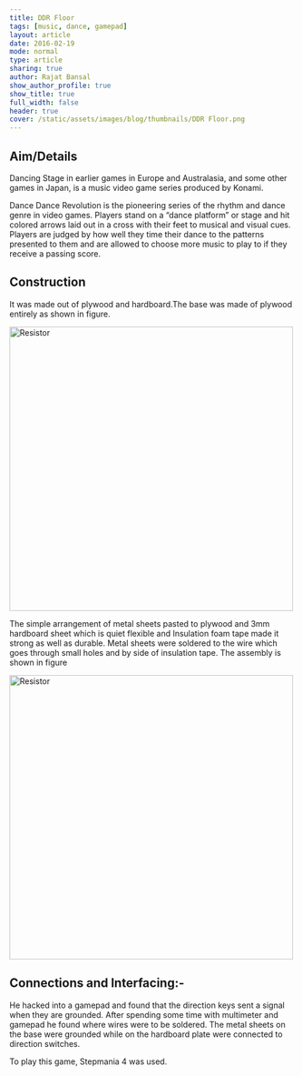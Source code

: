 ```yaml
---
title: DDR Floor
tags: [music, dance, gamepad]
layout: article
date: 2016-02-19
mode: normal
type: article
sharing: true
author: Rajat Bansal
show_author_profile: true
show_title: true
full_width: false
header: true
cover: /static/assets/images/blog/thumbnails/DDR Floor.png
---
```


## Aim/Details

Dancing Stage in earlier games in Europe and Australasia, and some other games in Japan, is a music video game series produced by Konami.

Dance Dance Revolution is the pioneering series of the rhythm and dance genre in video games. Players stand on a “dance platform” or stage and hit colored arrows laid out in a cross with their feet to musical and visual cues. Players are judged by how well they time their dance to the patterns presented to them and are allowed to choose more music to play to if they receive a passing score.

## Construction

It was made out of plywood and hardboard.The base was made of plywood entirely as shown in figure.

<Image src="/static/assets/images/blog/DDR-Floor/1.png" alt="Resistor" width='500' height='500'>

The simple arrangement of metal sheets pasted to plywood and 3mm hardboard sheet which is quiet flexible and Insulation foam tape made it strong as well as durable.
Metal sheets were soldered to the wire which goes through small holes and by side of insulation tape.
The assembly is shown in figure

<Image src="/static/assets/images/blog/thumbnails/DDR Floor.png" alt="Resistor" width='500' height='500'>

## Connections and Interfacing:-

He hacked into a gamepad and found that the direction keys sent a signal when they are grounded.
After spending some time with multimeter and gamepad he found where wires were to be soldered. The metal sheets on the base were grounded while on the hardboard plate were connected to direction switches.

To play this game, Stepmania 4 was used.

<EmbedItem url="https://www.youtube.com/embed/lQzGwIUpIw8" />
